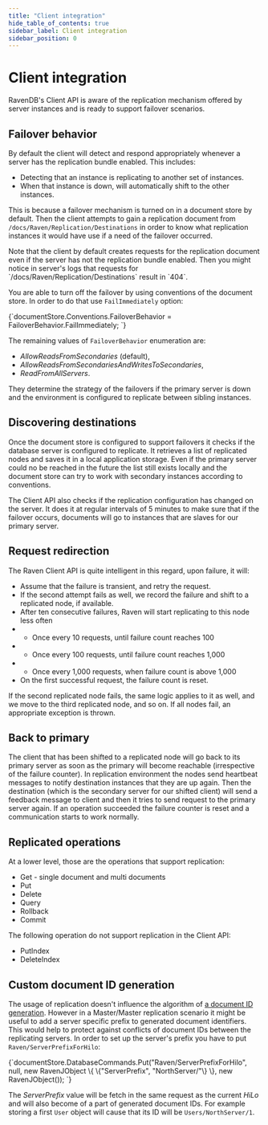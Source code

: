 ```yaml
---
title: "Client integration"
hide_table_of_contents: true
sidebar_label: Client integration
sidebar_position: 0
---
```



# Client integration

RavenDB's Client API is aware of the replication mechanism offered by server instances and is ready to support failover scenarios.

## Failover behavior

 By default the client will detect and respond appropriately whenever a server has the replication bundle enabled. This includes:

* Detecting that an instance is replicating to another set of instances.
* When that instance is down, will automatically shift to the other instances.

This is because a failover mechanism is turned on in a document store by default. Then the client attempts to gain a replication document from `/docs/Raven/Replication/Destinations` in order to know what replication instances it would have use if a need of the failover occurred.

<Admonition type="note" title="">
Note that the client by default creates requests for the replication document even if the server has not the replication bundle enabled. Then you might notice in server's logs that requests for `/docs/Raven/Replication/Destinations` result in `404`.
</Admonition>

You are able to turn off the failover by using conventions of the document store. In order to do that use `FailImmediately` option:

<TabItem value="client_integration_1" label="client_integration_1">
<CodeBlock language="csharp">
{`documentStore.Conventions.FailoverBehavior = FailoverBehavior.FailImmediately;
`}
</CodeBlock>
</TabItem>

The remaining values of `FailoverBehavior` enumeration are:

* *AllowReadsFromSecondaries* (default),
* *AllowReadsFromSecondariesAndWritesToSecondaries*,
* *ReadFromAllServers*.

They determine the strategy of the failovers if the primary server is down and the environment is configured to replicate between sibling instances.

## Discovering destinations

Once the document store is configured to support failovers it checks if the database server is configured to replicate. It retrieves a list of replicated nodes and saves it in a local application storage. Even if the primary server could no be reached in the future the list still exists locally and the document store can try to work with secondary instances according to conventions.

The Client API also checks if the replication configuration has changed on the server. It does it at regular intervals of 5 minutes to make sure that if the failover occurs, documents will go to instances that are slaves for our primary server.

## Request redirection

The Raven Client API is quite intelligent in this regard, upon failure, it will:

* Assume that the failure is transient, and retry the request.
* If the second attempt fails as well, we record the failure and shift to a replicated node, if available.
* After ten consecutive failures, Raven will start replicating to this node less often
* * Once every 10 requests, until failure count reaches 100
* * Once every 100 requests, until failure count reaches 1,000
* * Once every 1,000 requests, when failure count is above 1,000
* On the first successful request, the failure count is reset.

If the second replicated node fails, the same logic applies to it as well, and we move to the third replicated node, and so on. If all nodes fail, an appropriate exception is thrown.

## Back to primary

The client that has been shifted to a replicated node will go back to its primary server 
as soon as the primary will become reachable (irrespective of the failure counter). In replication environment the nodes send heartbeat messages to notify destination instances that they are up again. Then the destination (which is the secondary server for our shifted client) will send a feedback message to client and then it tries to send request to the primary server again. If an operation succeeded the failure counter is reset and a communication starts to work normally.


## Replicated operations

At a lower level, those are the operations that support replication:

* Get - single document and multi documents
* Put
* Delete
* Query
* Rollback
* Commit

The following operation do not support replication in the Client API:

* PutIndex
* DeleteIndex

## Custom document ID generation

The usage of replication doesn't influence the algorithm of [a document ID generation](../../../client-api/basic-operations/saving-new-document.mdx#document-ids).
However in a Master/Master replication scenario it might be useful to add a server specific prefix to generated document identifiers. This would help to protect
against conflicts of document IDs between the replicating servers. In order to set up the server's prefix you have to put `Raven/ServerPrefixForHilo`:

<TabItem value="client_integration_2" label="client_integration_2">
<CodeBlock language="csharp">
{`documentStore.DatabaseCommands.Put("Raven/ServerPrefixForHilo", null,
                                   new RavenJObject
	                                \{
		                                \{"ServerPrefix", "NorthServer/"\}
	                                \},
                                   new RavenJObject());
`}
</CodeBlock>
</TabItem>

The *ServerPrefix* value will be fetch in the same request as the current *HiLo* and will also become of a part of generated document IDs. 
For example storing a first `User` object will cause that its ID will be `Users/NorthServer/1`.